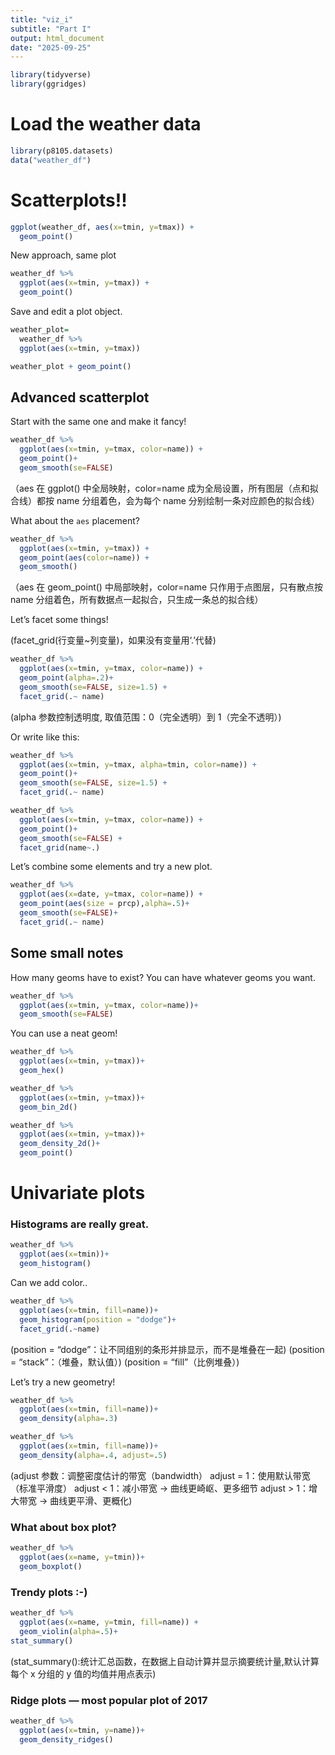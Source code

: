 ```yaml
---
title: "viz_i"
subtitle: "Part I"
output: html_document
date: "2025-09-25"
---
```


```r
library(tidyverse)
library(ggridges)
```


# Load the weather data

```r
library(p8105.datasets)
data("weather_df")
```

# Scatterplots!!

```r
ggplot(weather_df, aes(x=tmin, y=tmax)) +
  geom_point()
```


New approach, same plot

```r
weather_df %>%
  ggplot(aes(x=tmin, y=tmax)) +
  geom_point()
```

Save and edit a plot object.

```r
weather_plot=
  weather_df %>%
  ggplot(aes(x=tmin, y=tmax))

weather_plot + geom_point()
```


## Advanced scatterplot

Start with the same one and make it fancy!

```r
weather_df %>%
  ggplot(aes(x=tmin, y=tmax, color=name)) +
  geom_point()+
  geom_smooth(se=FALSE)
```
（aes 在 ggplot() 中全局映射，color=name 成为全局设置，所有图层（点和拟合线）都按 name 分组着色，会为每个 name 分别绘制一条对应颜色的拟合线）





What about the `aes` placement?

```r
weather_df %>%
  ggplot(aes(x=tmin, y=tmax)) +
  geom_point(aes(color=name)) +
  geom_smooth()
```
（aes 在 geom_point() 中局部映射，color=name 只作用于点图层，只有散点按 name 分组着色，所有数据点一起拟合，只生成一条总的拟合线）





Let's facet some things!

(facet_grid(行变量~列变量)，如果没有变量用‘.’代替)

```r
weather_df %>%
  ggplot(aes(x=tmin, y=tmax, color=name)) +
  geom_point(alpha=.2)+
  geom_smooth(se=FALSE, size=1.5) +
  facet_grid(.~ name)
```
(alpha 参数控制透明度, 取值范围：0（完全透明）到 1（完全不透明）)

Or write like this:

```r
weather_df %>%
  ggplot(aes(x=tmin, y=tmax, alpha=tmin, color=name)) +
  geom_point()+
  geom_smooth(se=FALSE, size=1.5) +
  facet_grid(.~ name)
```




```r
weather_df %>%
  ggplot(aes(x=tmin, y=tmax, color=name)) +
  geom_point()+
  geom_smooth(se=FALSE) +
  facet_grid(name~.)
```



Let's combine some elements and try a new plot.

```r
weather_df %>%
  ggplot(aes(x=date, y=tmax, color=name)) +
  geom_point(aes(size = prcp),alpha=.5)+
  geom_smooth(se=FALSE)+
  facet_grid(.~ name)
```



## Some small notes

How many geoms have to exist?
You can have whatever geoms you want.

```r
weather_df %>%
  ggplot(aes(x=tmin, y=tmax, color=name))+
  geom_smooth(se=FALSE)
```

You can use a neat geom!

```r
weather_df %>%
  ggplot(aes(x=tmin, y=tmax))+
  geom_hex()
```

```r
weather_df %>%
  ggplot(aes(x=tmin, y=tmax))+
  geom_bin_2d()
```

```r
weather_df %>%
  ggplot(aes(x=tmin, y=tmax))+
  geom_density_2d()+
  geom_point()
```


# Univariate plots

### Histograms are really great.

```r
weather_df %>%
  ggplot(aes(x=tmin))+
  geom_histogram()
```

Can we add color..

```r
weather_df %>%
  ggplot(aes(x=tmin, fill=name))+
  geom_histogram(position = "dodge")+
  facet_grid(.~name)
```
(position = "dodge"：让不同组别的条形并排显示，而不是堆叠在一起)
(position = "stack"：（堆叠，默认值）)
(position = "fill"（比例堆叠）)


Let's try a new geometry!


```r
weather_df %>%
  ggplot(aes(x=tmin, fill=name))+
  geom_density(alpha=.3)
```

```r
weather_df %>%
  ggplot(aes(x=tmin, fill=name))+
  geom_density(alpha=.4, adjust=.5)
```
(adjust 参数：调整密度估计的带宽（bandwidth）
adjust = 1：使用默认带宽（标准平滑度）
adjust < 1：减小带宽 → 曲线更崎岖、更多细节
adjust > 1：增大带宽 → 曲线更平滑、更概化)


### What about box plot?

```r
weather_df %>%
  ggplot(aes(x=name, y=tmin))+
  geom_boxplot()
```

### Trendy plots :-)

```r
weather_df %>%
  ggplot(aes(x=name, y=tmin, fill=name)) +
  geom_violin(alpha=.5)+
stat_summary()
```

(stat_summary():统计汇总函数，在数据上自动计算并显示摘要统计量,默认计算每个 x 分组的 y 值的均值并用点表示)


### Ridge plots --- most popular plot of 2017

```r
weather_df %>%
  ggplot(aes(x=tmin, y=name))+
  geom_density_ridges()
```





